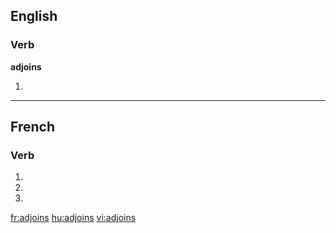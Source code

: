==English==

===Verb===
'''adjoins'''

# {{third person singular of|[[adjoin]]}}

----

==French==

===Verb===
{{fr-verb form}}

# {{conjugation of|adjoindre||1|s|pres|ind|lang=fr}}
# {{conjugation of|adjoindre||2|s|pres|ind|lang=fr}}
# {{conjugation of|adjoindre||2|s|imp|lang=fr}}

[[fr:adjoins]]
[[hu:adjoins]]
[[vi:adjoins]]